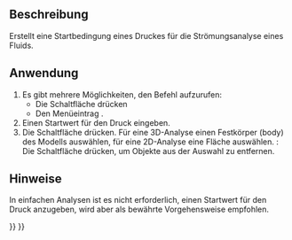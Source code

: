 <languages/>

{{Docnav/de
|[[FEM_ConstraintInitialFlowVelocity/de|StartbedingungStrömungsgeschwindigkeit]]
|[[FEM_ConstraintFlowVelocity/de|RandbedingungStrömungsgeschwindigkeit]]
|[[FEM_Workbench/de|FEM]]
|IconL=FEM_ConstraintInitialFlowVelocity.svg
|IconR=FEM_ConstraintFlowVelocity.svg
|IconC=Workbench_FEM.svg
}}

{{GuiCommandContainer|
{{GuiCommand/de
|Name=FEM ConstraintInitialPressure
|Name/de=FEM StartbedingungDruck
|MenuLocation=Modell → Fluid-Randbedingungen → Startbedingung Druck
|Workbenches=[[FEM_Workbench/de|FEM]]
|Version=0.21
|SeeAlso=[[FEM_ConstraintInitialFlowVelocity/de|FEM StartbedingungStrömungsgeschwindigkeit]]
}}
{{GuiCommandFemInfo/de
|Solvers=Elmer
}}
}}

<span id="Description"></span>
==Beschreibung==

Erstellt eine Startbedingung eines Druckes für die Strömungsanalyse eines Fluids.

<span id="Usage"></span>
==Anwendung== 

# Es gibt mehrere Möglichkeiten, den Befehl aufzurufen:
#* Die Schaltfläche {{Button|[[Image:FEM_ConstraintInitialPressure.svg|16px]] [[FEM_ConstraintInitialPressure/de|Startbedingung Druck]]}} drücken
#* Den Menüeintrag {{MenuCommand|Modell → Fluid-Randbedingungen → [[Image:FEM_ConstraintInitialPressure.svg|16px]] Startbedingung Druck}}.
# Einen Startwert für den Druck eingeben.
# Die Schaltfläche {{Button|Hinzufügen}} drücken. Für eine 3D-Analyse einen Festkörper (body) des Modells auswählen, für eine 2D-Analyse eine Fläche auswählen. {{Version/de|1.1}}: Die Schaltfläche {{Button|Entfernen}} drücken, um Objekte aus der Auswahl zu entfernen.

<span id="Notes"></span>
==Hinweise== 

In einfachen Analysen ist es nicht erforderlich, einen Startwert für den Druck anzugeben, wird aber als bewährte Vorgehensweise empfohlen.


{{Docnav/de
|[[FEM_ConstraintInitialFlowVelocity/de|StartbedingungStrömungsgeschwindigkeit]]
|[[FEM_ConstraintFlowVelocity/de|RandbedingungStrömungsgeschwindigkeit]]
|[[FEM_Workbench/de|FEM]]
|IconL=FEM_ConstraintInitialFlowVelocity.svg
|IconR=FEM_ConstraintFlowVelocity.svg
|IconC=Workbench_FEM.svg
}}

{{FEM_Tools_navi{{#translation:}}}}
{{Userdocnavi{{#translation:}}}}